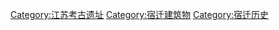 [[Category:江苏考古遗址|Category:江苏考古遗址]]
[[Category:宿迁建筑物|Category:宿迁建筑物]]
[[Category:宿迁历史|Category:宿迁历史]]
